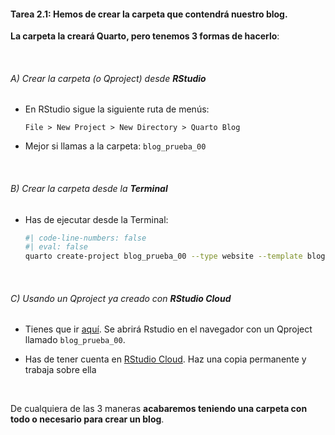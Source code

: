 ::: {.callout-important icon="false"}
#### Tarea 2.1: Hemos de crear la carpeta que contendrá nuestro blog. 

**La carpeta la creará Quarto, pero tenemos 3 formas de hacerlo**:

<br>

###### A) Crear la carpeta (o Qproject) desde **RStudio**

-   En RStudio sigue la siguiente ruta de menús:   

    `File > New Project > New Directory > Quarto Blog`
    
-   Mejor si llamas a la carpeta:  `blog_prueba_00`



<br>

###### B) Crear la carpeta desde la **Terminal**


- Has de ejecutar desde la Terminal:


  ```bash
  #| code-line-numbers: false
  #| eval: false
  quarto create-project blog_prueba_00 --type website --template blog         
  ```

<br>

###### C) Usando un Qproject ya creado con **RStudio Cloud**

- Tienes que ir [aquí](https://rstudio.cloud/content/4743159). Se abrirá Rstudio en el navegador con un Qproject llamado `blog_prueba_00`.

- Has de tener cuenta en [RStudio Cloud](https://rstudio.cloud/). Haz una copia permanente y trabaja sobre ella

<br>

De cualquiera de las 3 maneras **acabaremos teniendo una carpeta con todo o necesario para crear un blog**.
:::

